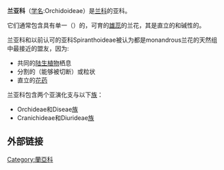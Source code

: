 {{Automatic Taxobox
| name = 兰亚科
| image = Orchis conica Mallorca 02.jpg
| image_caption = [[三齿兰|三齿兰]]亚种 
| taxon= Orchidoideae
| subdivision_ranks = 族
| subdivision = 见文字
}}

'''兰亚科'''（[[学名|学名]]:Orchidoideae）是[[兰科|兰科]]的亚科。

它们通常包含具有单一（{{le|Monandrous|Monandrous}}）的，可育的[[雄蕊|雄蕊]]的兰花，其是直立的和碱性的。

兰亚科和以前认可的亚科Spiranthoideae被认为都是monandrous兰花的天然组中最接近的盟友，因为:
* 共同的[[陆生植物|陆生植物]]栖息
* 分割的（能够被切断）或粒状{{le|花粉块|Pollinium}}
* 直立的[[花药|花药]]

兰亚科包含两个亚演化支与以下[[族_(生物)|族]]：

* Orchideae和Diseae[[族_(生物)|族]]
* Cranichideae和Diurideae[[族_(生物)|族]]

== 外部链接 ==
{{commons category}}
{{wikispecies}}

{{taxonbar}}

[[Category:蘭亞科|Category:蘭亞科]]